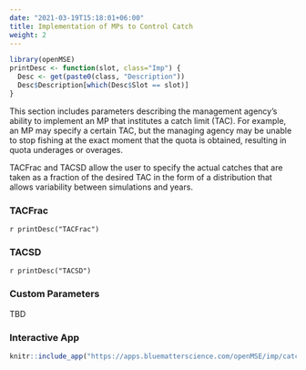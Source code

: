 ```yaml
---
date: "2021-03-19T15:18:01+06:00"
title: Implementation of MPs to Control Catch
weight: 2
---
```


```r
library(openMSE)
printDesc <- function(slot, class="Imp") {
  Desc <- get(paste0(class, "Description"))
  Desc$Description[which(Desc$Slot == slot)]
}
```

This section includes parameters describing the management agency's ability to implement an MP that institutes a catch limit (TAC). For example, an MP may specify a certain TAC, but the managing agency may be unable to stop fishing at the exact moment that the quota is obtained, resulting in quota underages or overages. 

TACFrac and TACSD allow the user to specify the actual catches that are taken as a fraction of the desired TAC in the form of a distribution that allows variability between simulations and years.

### TACFrac
`r printDesc("TACFrac")` 

### TACSD 
`r printDesc("TACSD")`
 

### Custom Parameters
TBD

### Interactive App 

```r
knitr::include_app("https://apps.bluematterscience.com/openMSE/imp/catch",height="750px") 
```

